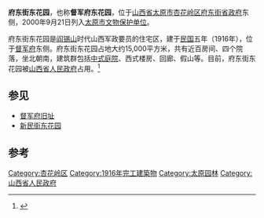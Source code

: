 {{文物保护单位
|省名=山西省
|市/县名=太原市
|图片=
|名称=府东街东花园
|编号=
|级别=C
|分类=近现代重要史迹及代表性建筑
|时代=[[中华民国|民国]]
|所在=[[太原市|太原市]][[杏花岭区|杏花岭区]][[府东街|府东街]][[山西省人民政府|省政府]]东侧
|登录=2000年9月21日
|坐标={{coord|37|52|24|N|112|33|26|E|type:landmark|display=inline,title}}
}}
'''府东街东花园'''，也称'''督军府东花园'''，位于[[山西省|山西省]][[太原市|太原市]][[杏花岭区|杏花岭区]][[府东街|府东街]][[山西省人民政府|省政府]]东侧，2000年9月21日列入[[太原市文物保护单位|太原市文物保护单位]]。

府东街东花园是[[阎锡山|阎锡山]]时代山西军政要员的住宅区，建于[[中华民国|民国]]五年（1916年），位于[[督军府旧址|督军府]]东侧。府东街东花园占地大约15,000平方米，共有近百房间、四个院落，坐北朝南，建筑群包括[[中式庭院|中式庭院]]、西式楼房、回廊、假山等。目前，府东街东花园被[[山西省人民政府|山西省人民政府]]占用。<ref>{{cite book|author=太原市地方志编纂委员会|title=太原市志|year=1999|publisher=山西古籍出版社|location=太原|isbn=7805983070|volume=34|chapter=第二章 古建筑 近现代历史纪念建筑}}</ref>

== 参见 ==
* [[督军府旧址|督军府旧址]]
* [[新民街东花园|新民街东花园]]

== 参考 ==
{{reflist}}

{{山西小作品}}

[[Category:杏花岭区|Category:杏花岭区]]
[[Category:1916年完工建築物|Category:1916年完工建築物]]
[[Category:太原园林|Category:太原园林]]
[[Category:山西省人民政府|Category:山西省人民政府]]
